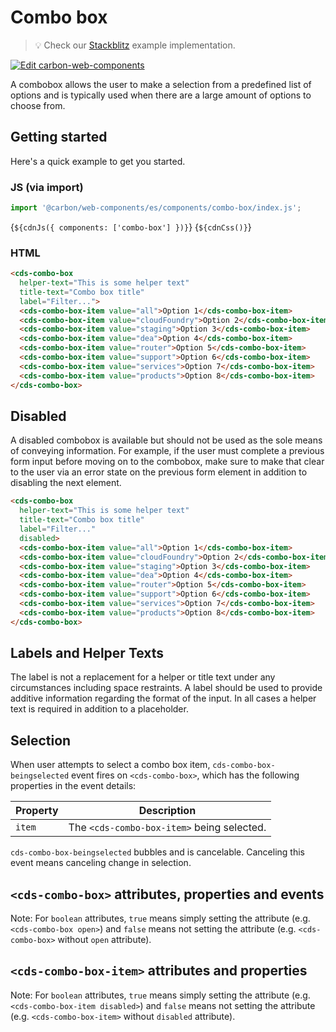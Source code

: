 
<Meta of={ComboBoxStories} /> 

# Combo box

> 💡 Check our
> [Stackblitz](https://stackblitz.com/github/carbon-design-system/carbon-for-ibm-dotcom/tree/main/packages/web-components/examples/stackblitz/basic/components/combo-box)
> example implementation.

[![Edit carbon-web-components](https://developer.stackblitz.com/img/open_in_stackblitz.svg)](https://stackblitz.com/github/carbon-design-system/carbon-for-ibm-dotcom/tree/main/packages/carbon-web-components/examples/stackblitz/basic/components/combo-box)

A combobox allows the user to make a selection from a predefined list of options
and is typically used when there are a large amount of options to choose from.

## Getting started

Here's a quick example to get you started.

### JS (via import)

```javascript
import '@carbon/web-components/es/components/combo-box/index.js';
```

<Markdown>{`${cdnJs({ components: ['combo-box'] })}`}</Markdown>
<Markdown>{`${cdnCss()}`}</Markdown>

### HTML

```html
<cds-combo-box
  helper-text="This is some helper text"
  title-text="Combo box title"
  label="Filter...">
  <cds-combo-box-item value="all">Option 1</cds-combo-box-item>
  <cds-combo-box-item value="cloudFoundry">Option 2</cds-combo-box-item>
  <cds-combo-box-item value="staging">Option 3</cds-combo-box-item>
  <cds-combo-box-item value="dea">Option 4</cds-combo-box-item>
  <cds-combo-box-item value="router">Option 5</cds-combo-box-item>
  <cds-combo-box-item value="support">Option 6</cds-combo-box-item>
  <cds-combo-box-item value="services">Option 7</cds-combo-box-item>
  <cds-combo-box-item value="products">Option 8</cds-combo-box-item>
</cds-combo-box>
```

## Disabled

A disabled combobox is available but should not be used as the sole means of
conveying information. For example, if the user must complete a previous form
input before moving on to the combobox, make sure to make that clear to the user
via an error state on the previous form element in addition to disabling the
next element.

```html
<cds-combo-box
  helper-text="This is some helper text"
  title-text="Combo box title"
  label="Filter..."
  disabled>
  <cds-combo-box-item value="all">Option 1</cds-combo-box-item>
  <cds-combo-box-item value="cloudFoundry">Option 2</cds-combo-box-item>
  <cds-combo-box-item value="staging">Option 3</cds-combo-box-item>
  <cds-combo-box-item value="dea">Option 4</cds-combo-box-item>
  <cds-combo-box-item value="router">Option 5</cds-combo-box-item>
  <cds-combo-box-item value="support">Option 6</cds-combo-box-item>
  <cds-combo-box-item value="services">Option 7</cds-combo-box-item>
  <cds-combo-box-item value="products">Option 8</cds-combo-box-item>
</cds-combo-box>
```

## Labels and Helper Texts

The label is not a replacement for a helper or title text under any
circumstances including space restraints. A label should be used to provide
additive information regarding the format of the input. In all cases a helper
text is required in addition to a placeholder.

## Selection

When user attempts to select a combo box item, `cds-combo-box-beingselected`
event fires on `<cds-combo-box>`, which has the following properties in the
event details:

| Property | Description                                |
| -------- | ------------------------------------------ |
| `item`   | The `<cds-combo-box-item>` being selected. |

`cds-combo-box-beingselected` bubbles and is cancelable. Canceling this event
means canceling change in selection.

## `<cds-combo-box>` attributes, properties and events

Note: For `boolean` attributes, `true` means simply setting the attribute (e.g.
`<cds-combo-box open>`) and `false` means not setting the attribute (e.g.
`<cds-combo-box>` without `open` attribute).

<ArgsTable of="cds-combo-box" />

## `<cds-combo-box-item>` attributes and properties

Note: For `boolean` attributes, `true` means simply setting the attribute (e.g.
`<cds-combo-box-item disabled>`) and `false` means not setting the attribute
(e.g. `<cds-combo-box-item>` without `disabled` attribute).

<ArgsTable of="cds-combo-box-item" />
